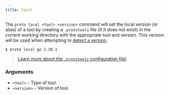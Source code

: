 ```yaml
---
title: local
---
```


The `proto local <tool> <version>` command will set the local version (or alias) of a tool by
creating a `.prototools` file (if it does not exist) in the current working directory with the
appropriate tool and version. This version will be used when attempting to
[detect a version](../detection).

```shell
$ proto local go 1.20.1
```

> [Learn more about the `.prototools` configuration file!](../config)

### Arguments

- `<tool>` - Type of tool.
- `<version>` - Version of tool.
